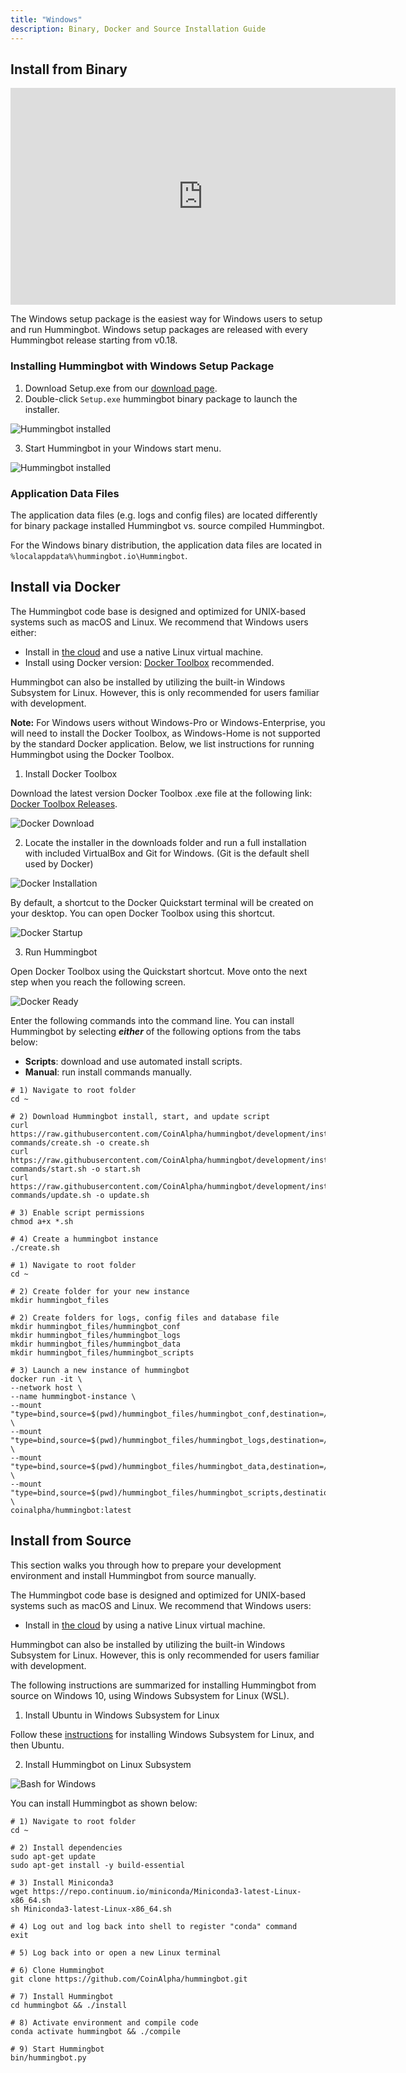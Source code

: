 ```yaml
---
title: "Windows"
description: Binary, Docker and Source Installation Guide
---
```



## Install from Binary

<iframe
  width="616"
  height="347"
  src="https://www.youtube.com/embed/9TsZ_xjExXs"
  frameborder="0"
  allow="accelerometer; autoplay; encrypted-media; gyroscope; picture-in-picture"
  allowfullscreen
></iframe>

The Windows setup package is the easiest way for Windows users to setup and run Hummingbot. Windows setup packages are released with every Hummingbot release starting from v0.18.

### Installing Hummingbot with Windows Setup Package

1. Download Setup.exe from our [download page](https://hummingbot.io/download).
2. Double-click `Setup.exe` hummingbot binary package to launch the installer.

![Hummingbot installed](windows-setup-1.png)

3. Start Hummingbot in your Windows start menu.

![Hummingbot installed](windows-setup-2.png)

### Application Data Files

The application data files (e.g. logs and config files) are located differently for binary package installed Hummingbot vs. source compiled Hummingbot.

For the Windows binary distribution, the application data files are located in `%localappdata%\hummingbot.io\Hummingbot`.

## Install via Docker

The Hummingbot code base is designed and optimized for UNIX-based systems such as macOS and Linux. We recommend that Windows users either:

- Install in [the cloud](/installation/cloud) and use a native Linux virtual machine.
- Install using Docker version: [Docker Toolbox](https://docs.docker.com/toolbox/toolbox_install_windows/) recommended.

Hummingbot can also be installed by utilizing the built-in Windows Subsystem for Linux. However, this is only recommended for users familiar with development.

**Note:** For Windows users without Windows-Pro or Windows-Enterprise, you will need to install the Docker Toolbox, as Windows-Home is not supported by the standard Docker application. Below, we list instructions for running Hummingbot using the Docker Toolbox.

1. Install Docker Toolbox

Download the latest version Docker Toolbox .exe file at the following link: [Docker Toolbox Releases](https://github.com/docker/toolbox/releases/).

![Docker Download](docker_toolbox_download.PNG)

2. Locate the installer in the downloads folder and run a full installation with included VirtualBox and Git for Windows. (Git is the default shell used by Docker)

![Docker Installation](docker_toolbox_install.PNG)

By default, a shortcut to the Docker Quickstart terminal will be created on your desktop. You can open Docker Toolbox using this shortcut.

![Docker Startup](docker_toolbox_startup.PNG)

3. Run Hummingbot

Open Docker Toolbox using the Quickstart shortcut. Move onto the next step when you reach the following screen.

![Docker Ready](docker_toolbox_cmdline.PNG)

Enter the following commands into the command line. You can install Hummingbot by selecting **_either_** of the following options from the tabs below:

- **Scripts**: download and use automated install scripts.
- **Manual**: run install commands manually.

<MultiCodeBlock>


```Scripts
# 1) Navigate to root folder
cd ~

# 2) Download Hummingbot install, start, and update script
curl https://raw.githubusercontent.com/CoinAlpha/hummingbot/development/installation/docker-commands/create.sh -o create.sh
curl https://raw.githubusercontent.com/CoinAlpha/hummingbot/development/installation/docker-commands/start.sh -o start.sh
curl https://raw.githubusercontent.com/CoinAlpha/hummingbot/development/installation/docker-commands/update.sh -o update.sh

# 3) Enable script permissions
chmod a+x *.sh

# 4) Create a hummingbot instance
./create.sh
```

```Manual
# 1) Navigate to root folder
cd ~

# 2) Create folder for your new instance
mkdir hummingbot_files

# 2) Create folders for logs, config files and database file
mkdir hummingbot_files/hummingbot_conf
mkdir hummingbot_files/hummingbot_logs
mkdir hummingbot_files/hummingbot_data
mkdir hummingbot_files/hummingbot_scripts

# 3) Launch a new instance of hummingbot
docker run -it \
--network host \
--name hummingbot-instance \
--mount "type=bind,source=$(pwd)/hummingbot_files/hummingbot_conf,destination=/conf/" \
--mount "type=bind,source=$(pwd)/hummingbot_files/hummingbot_logs,destination=/logs/" \
--mount "type=bind,source=$(pwd)/hummingbot_files/hummingbot_data,destination=/data/" \
--mount "type=bind,source=$(pwd)/hummingbot_files/hummingbot_scripts,destination=/scripts/" \
coinalpha/hummingbot:latest
```

</MultiCodeBlock>


## Install from Source

This section walks you through how to prepare your development environment and install Hummingbot from source manually.

The Hummingbot code base is designed and optimized for UNIX-based systems such as macOS and Linux. We recommend that Windows users:

- Install in [the cloud](/installation/cloud) by using a native Linux virtual machine.

Hummingbot can also be installed by utilizing the built-in Windows Subsystem for Linux. However, this is only recommended for users familiar with development.

The following instructions are summarized for installing Hummingbot from source on Windows 10, using Windows Subsystem for Linux (WSL).

1. Install Ubuntu in Windows Subsystem for Linux

Follow these [instructions](https://docs.microsoft.com/en-us/windows/wsl/install-win10) for installing Windows Subsystem for Linux, and then Ubuntu.

2. Install Hummingbot on Linux Subsystem

![Bash for Windows](bash-for-windows.png)

You can install Hummingbot as shown below:

```
# 1) Navigate to root folder
cd ~

# 2) Install dependencies
sudo apt-get update
sudo apt-get install -y build-essential

# 3) Install Miniconda3
wget https://repo.continuum.io/miniconda/Miniconda3-latest-Linux-x86_64.sh
sh Miniconda3-latest-Linux-x86_64.sh

# 4) Log out and log back into shell to register "conda" command
exit

# 5) Log back into or open a new Linux terminal

# 6) Clone Hummingbot
git clone https://github.com/CoinAlpha/hummingbot.git

# 7) Install Hummingbot
cd hummingbot && ./install

# 8) Activate environment and compile code
conda activate hummingbot && ./compile

# 9) Start Hummingbot
bin/hummingbot.py
```
